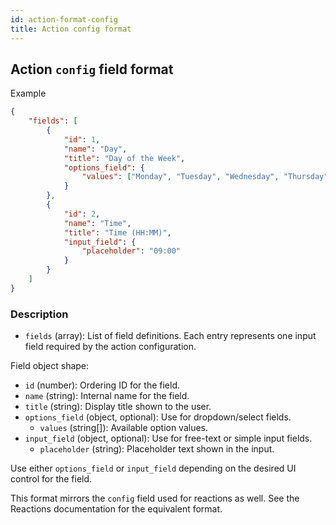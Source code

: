 ```yaml
---
id: action-format-config
title: Action config format
---
```


## Action `config` field format

Example

```json
{
    "fields": [
        {
            "id": 1,
            "name": "Day",
            "title": "Day of the Week",
            "options_field": {
                "values": ["Monday", "Tuesday", "Wednesday", "Thursday", "Friday", "Saturday", "Sunday"]
            }
        },
        {
            "id": 2,
            "name": "Time",
            "title": "Time (HH:MM)",
            "input_field": {
                "placeholder": "09:00"
            }
        }
    ]
}
```

### Description

- `fields` (array): List of field definitions. Each entry represents one input field required by the action configuration.

Field object shape:

- `id` (number): Ordering ID for the field.
- `name` (string): Internal name for the field.
- `title` (string): Display title shown to the user.
- `options_field` (object, optional): Use for dropdown/select fields.
    - `values` (string[]): Available option values.
- `input_field` (object, optional): Use for free-text or simple input fields.
    - `placeholder` (string): Placeholder text shown in the input.

Use either `options_field` or `input_field` depending on the desired UI control for the field.

This format mirrors the `config` field used for reactions as well. See the Reactions documentation for the equivalent format.
